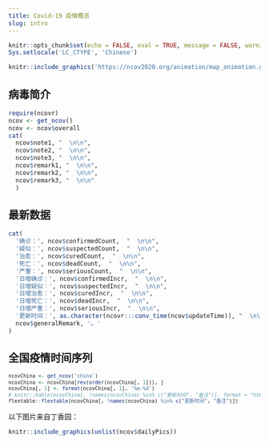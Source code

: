 ```yaml
---
title: Covid-19 疫情概览
slug: intro
---
```


```r
knitr::opts_chunk$set(echo = FALSE, eval = TRUE, message = FALSE, warning = FALSE, error = FALSE)
Sys.setlocale('LC_CTYPE', 'Chinese')
```


```r
knitr::include_graphics('https://ncov2020.org/animation/map_animation.gif')
```

## 病毒简介

```r
require(ncovr)
ncov <- get_ncov()
ncov <- ncov$overall
cat(
  ncov$note1, "  \n\n",
  ncov$note2, "  \n\n",
  ncov$note3, "  \n\n",
  ncov$remark1, "  \n\n",
  ncov$remark2, "  \n\n",
  ncov$remark3, "  \n\n"
  )
```

## 最新数据

```r
cat(
  '确诊：', ncov$confirmedCount,  "  \n\n",
  '疑似：', ncov$suspectedCount,  "  \n\n",
  '治愈：', ncov$curedCount,  "  \n\n",
  '死亡：', ncov$deadCount,  "  \n\n",
  '严重：', ncov$seriousCount,  "  \n\n",
  '日增确诊：', ncov$confirmedIncr,  "  \n\n",
  '日增疑似：', ncov$suspectedIncr,  "  \n\n",
  '日增治愈：', ncov$curedIncr,  "  \n\n",
  '日增死亡：', ncov$deadIncr,  "  \n\n",
  '日增严重：', ncov$seriousIncr,  "  \n\n",
  '更新时间：', as.character(ncovr:::conv_time(ncov$updateTime)), "  \n\n",
  ncov$generalRemark, '。'
)
```

## 全国疫情时间序列

<small>

```r
ncovChina <- get_ncov('china')
ncovChina <- ncovChina[rev(order(ncovChina[, 1])), ]
ncovChina[, 1] <- format(ncovChina[, 1], '%m-%d')
# knitr::kable(ncovChina[, !names(ncovChina) %in% c("更新时间", "备注")], format = "html", row.names = FALSE)
flextable::flextable(ncovChina[, !names(ncovChina) %in% c("更新时间", "备注")])
```

</small>

以下图片来自丁香园：

```r
knitr::include_graphics(unlist(ncov$dailyPics))
```
